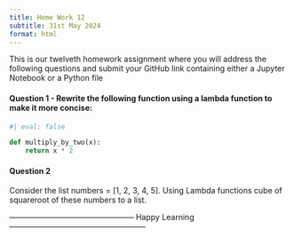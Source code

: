 ```yaml
---
title: Home Work 12
subtitle: 31st May 2024
format: html
---
```


This is our twelveth homework assignment where you will address the following questions and submit your GitHub link containing either a Jupyter Notebook or a Python file

#### Question 1 - Rewrite the following function using a lambda function to make it more concise:

```python
#| eval: false

def multiply_by_two(x):
    return x * 2

```


#### Question 2 

Consider the list numbers = [1, 2, 3, 4, 5]. Using Lambda functions cube of squareroot of these numbers to a list.


------------------------------------------------ Happy Learning -----------------------------------------------------

```{=html}
<script src="https://giscus.app/client.js"
        data-repo="ArunKoundinya/AIBasicswithAK"
        data-repo-id="R_kgDOLXPVRw"
        data-category="General"
        data-category-id="DIC_kwDOLXPVR84CdeVx"
        data-mapping="pathname"
        data-strict="0"
        data-reactions-enabled="1"
        data-emit-metadata="0"
        data-input-position="bottom"
        data-theme="purple_dark"
        data-lang="en"
        crossorigin="anonymous"
        async>
</script>
```